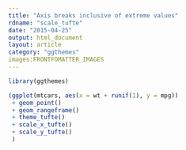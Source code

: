 ```yaml
---
title: "Axis breaks inclusive of extreme values"
rdname: "scale_tufte"
date: "2015-04-25"
output: html_document
layout: article
category: "ggthemes"
images:FRONTFOMATTER_IMAGES
---
```


```r
library(ggthemes)
```

```r
(ggplot(mtcars, aes(x = wt + runif(1), y = mpg))
 + geom_point()
 + geom_rangeframe()
 + theme_tufte()
 + scale_x_tufte()
 + scale_y_tufte()
 )



```